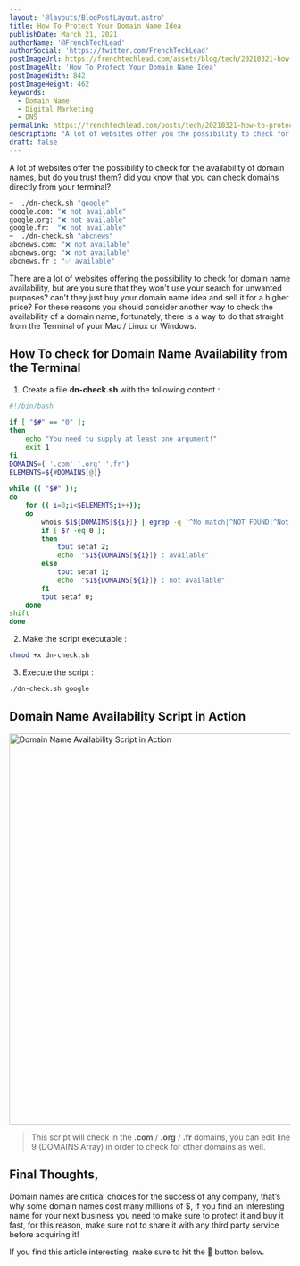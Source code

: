 ```yaml
---
layout: '@layouts/BlogPostLayout.astro'
title: How To Protect Your Domain Name Idea
publishDate: March 21, 2021
authorName: '@FrenchTechLead'
authorSocial: 'https://twitter.com/FrenchTechLead'
postImageUrl: https://frenchtechlead.com/assets/blog/tech/20210321-how-to-protect-your-domain-name-idea/0.jpg
postImageAlt: 'How To Protect Your Domain Name Idea'
postImageWidth: 842
postImageHeight: 462
keywords:
  - Domain Name
  - Digital Marketing
  - DNS
permalink: https://frenchtechlead.com/posts/tech/20210321-how-to-protect-your-domain-name-idea/
description: "A lot of websites offer you the possibility to check for the availability of any domain name, but do you garuntee that these websites are safe?"
draft: false
---
```





A lot of websites offer the possibility to check for the availability of domain names, but do you trust them? did you know that you can check domains directly from your terminal?

```bash
~  ./dn-check.sh "google"
google.com: "❌ not available"
google.org: "❌ not available"
google.fr:  "❌ not available"
~  ./dn-check.sh "abcnews"
abcnews.com: "❌ not available"
abcnews.org: "❌ not available"
abcnews.fr : "✅ available"
```

There are a lot of websites offering the possibility to check for domain name availability, but are you sure that they won't use your search for unwanted purposes? can't they just buy your domain name idea and sell it for a higher price?
For these reasons you should consider another way to check the availability of a domain name, fortunately, there is a way to do that straight from the Terminal of your Mac / Linux or Windows.


How To check for Domain Name Availability from the Terminal
---

1. Create a file **dn-check.sh** with the following content :

```bash
#!/bin/bash 
 
if [ "$#" == "0" ]; 
then 
    echo "You need tu supply at least one argument!" 
    exit 1
fi 
DOMAINS=( '.com' '.org' '.fr')
ELEMENTS=${#DOMAINS[@]} 
 
while (( "$#" )); 
do 
    for (( i=0;i<$ELEMENTS;i++)); 
    do 
        whois $1${DOMAINS[${i}]} | egrep -q '^No match|^NOT FOUND|^Not fo|AVAILABLE|^No Data Fou|has not been regi|No entri' 
	    if [ $? -eq 0 ]; 
        then 
            tput setaf 2; 
	        echo  "$1${DOMAINS[${i}]} : available"
        else
            tput setaf 1; 
	        echo  "$1${DOMAINS[${i}]} : not available"
	    fi 
        tput setaf 0;
    done 
shift 
done 
```

2. Make the script executable :
```bash
chmod +x dn-check.sh
```
3. Execute the script :
```bash
./dn-check.sh google
```


Domain Name Availability Script in Action
---

<img src={img1} width="852" height="700" alt="Domain Name Availability Script in Action" loading="lazy" />

> This script will check in the **.com** / **.org** / **.fr** domains, you can edit line 9 (DOMAINS Array) in order to check for other domains as well.



Final Thoughts,
----------------
Domain names are critical choices for the success of any company, that’s why some domain names cost many millions of $, if you find an interesting name for your next business you need to make sure to protect it and buy it fast, for this reason, make sure not to share it with any third party service before acquiring it!  


If you find this article interesting, make sure to hit the 👏 button below.